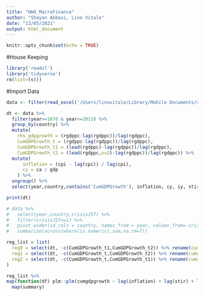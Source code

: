 ```yaml
---
title: "HW4_MacroFinance"
author: "Shayan Abbasi, Lino Vitale"
date: "13/05/2021"
output: html_document
---
```


```r
knitr::opts_chunk$set(echo = TRUE)
```

#House Keeping
```r
library('readxl')
library('tidyverse')
rm(list=ls())
```

#Import Data
```r
data <- filter(read_excel('/Users/linovitale/Library/Mobile Documents/com~apple~CloudDocs/Macro-Finance/Homeworks/HW4/JSTdatasetR5.xlsx', sheet = 'Data'))
```


```r
dt <- data %>% 
  filter(year>=1870 & year<=2015) %>% 
  group_by(country) %>% 
  mutate(
    rhs_gdpgrowth = (rgdppc-lag(rgdppc))/lag(rgdppc),
    CumGDPGrowth_t = (rgdppc-lag(rgdppc))/lag(rgdppc),
    CumGDPGrowth_t1 = (lead(rgdppc)-lag(rgdppc))/lag(rgdppc),
    CumGDPGrowth_t2 = (lead(rgdppc,n=2)-lag(rgdppc))/lag(rgdppc)) %>%
  mutate(
      inflation = (cpi - lag(cpi)) / lag(cpi),
      cy = ca / gdp
    ) %>% 
  ungroup() %>% 
  select(year,country,contains('CumGDPGrowth'), inflation, cy, iy, stir, ltrate, crisisJST,rhs_gdpgrowth)
```

```r
print(dt)
```

```r
# data %>% 
#   select(year,country,crisisJST) %>% 
#   filter(crisisJST==1) %>% 
#   pivot_wider(id_cols = country, names_from = year, values_from= crisisJST) %>% 
#   summarise(across(where(is.numeric),sum,na.rm=T))
```

```r
reg_list = list(
  reg0 = select(dt, -c(CumGDPGrowth_t1,CumGDPGrowth_t2)) %>% rename(cumgdpgrowth=CumGDPGrowth_t), 
  reg1 = select(dt, -c(CumGDPGrowth_t,CumGDPGrowth_t2)) %>% rename(cumgdpgrowth=CumGDPGrowth_t1),
  reg2 = select(dt, -c(CumGDPGrowth_t,CumGDPGrowth_t1)) %>% rename(cumgdpgrowth=CumGDPGrowth_t2)
) 
```


```r
reg_list %>% 
map(function(df) plm::plm(cumgdpgrowth ~ lag(inflation) + lag(stir) + lag(ltrate) + lag(cy) + lag(iy) + lag(rhs_gdpgrowth) + crisisJST , index="country", model="within", data=df)) %>% 
  map(summary)
```

